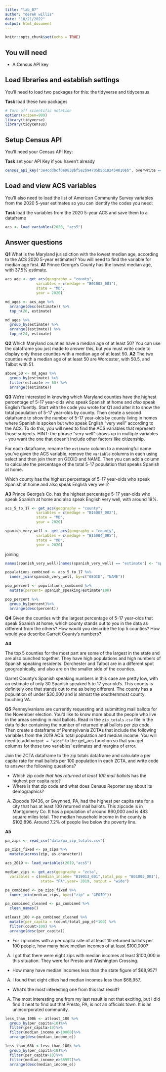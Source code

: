 ```yaml
---
title: "lab_07"
author: "derek willis"
date: "10/21/2022"
output: html_document
---
```


```r
knitr::opts_chunk$set(echo = TRUE)
```

## You will need

* A Census API key

## Load libraries and establish settings

You'll need to load two packages for this: the tidyverse and tidycensus.

**Task** load these two packages

```r
# Turn off scientific notation
options(scipen=999)
library(tidyverse)
library(tidycensus)
```

## Setup Census API

You'll need your Census API Key:

**Task** set your API Key if you haven't already

```r
census_api_key("3e4cddbcf0e9838bf5e2b94705b5b102454010eb", overwrite ==TRUE)
```

## Load and view ACS variables

You'll also need to load the list of American Community Survey variables from the 2020 5-year estimates so you can identify the codes you need:

**Task** load the variables from the 2020 5-year ACS and save them to a dataframe

```r
acs <- load_variables(2020, "acs5")
```

## Answer questions

**Q1** What is the Maryland jurisdiction with the lowest median age, according to the ACS 2020 5-year estimates? You will need to find the variable for median age first.
**A1**
Prince George's County has the lowest median age, with 37.5% estimate.
```r
acs_age <- get_acs(geography = "county",
              variables = c(medage = "B01002_001"),
              state = "MD",
              year = 2020)

md_ages <- acs_age %>% 
  arrange(desc(estimate)) %>% 
  top_n(20, estimate)
```
```r
md_ages %>%
  group_by(estimate) %>%
  arrange((estimate)) %>% 
  top_n(24, estimate)
```

**Q2** Which Maryland counties have a median age of at least 50? You can use the dataframe you just made to answer this, but you must write code to display only those counties with a median age of at least 50.
**A2** 
The two counties with a median age of at least 50 are Worcester, with 50.5, and Talbot with 51.
```r
above_50 <- md_ages %>%
  group_by(estimate) %>%
  filter(estimate >= 50) %>%
  arrange((estimate))  
```

**Q3** We're interested in knowing which Maryland counties have the highest percentage of 5-17 year-olds who speak Spanish at home and *also* speak English fluently. Start with the code you wrote for Q1 and alter it to show the total population of 5-17 year-olds by county. Then create a second dataframe to show the number of 5-17 year-olds by county living in homes where Spanish is spoken but who speak English "very well" according to the ACS. To do this, you will need to find the ACS variables that represent those subjects. HINT: the phrase "very well" shows up in multiple variables - you want the one that doesn't include other factors like citizenship. 

For each dataframe, rename the `estimate` column to a meaningful name you've given the ACS variable, remove the `variable` columns in each using select and then join them on GEOID and NAME. Then you can add a column to calculate the percentage of the total 5-17 population that speaks Spanish at home.

Which county has the highest percentage of 5-17 year-olds who speak Spanish at home and also speak English very well?

**A3** 
Prince George's Co. has the highest percentage 5-17 year-olds who speak Spanish at home and also speak English very well, with around 19%.

```r
acs_5_to_17 <- get_acs(geography = "county",
              variables = c(medage = "B16007_002"),
              state = "MD",
              year = 2020)
```

```r
spanish_very_well <- get_acs(geography = "county",
              variables = c(medage = "B16004_005"),
              state = "MD",
              year = 2020)
```

joining
```r
names(spanish_very_well)[names(spanish_very_well) == "estimate"] <- "spanish_speaking"
```

```r
populations_combined <- acs_5_to_17 %>%
  inner_join(spanish_very_well, by=c("GEOID", "NAME"))
```

```r
pop_percent <- populations_combined %>%
  mutate(percent= spanish_speaking/estimate*100)
```

```r
pop_percent %>%
  group_by(percent)%>%
  arrange(desc(percent))
```

**Q4** Given the counties with the largest percentage of 5-17 year-olds that speak Spanish at home, which county stands out to you in the data as different from the others? How would you describe the top 5 counties? How would you describe Garrett County's numbers?

**A4** 

The top 5 counties for the most part are some of the largest in the state and are also bunched together. They have high populations and high numbers of Spanish speaking residents. Dorchester and Talbot are in a different spot geographically, and also are on the smaller side of the counties.

Garret County's Spanish speaking numbers in this case are pretty low, with an estimate of only 30 Spanish speaked 5 to 17 year old's. This county is definitely one that stands out to me as being different. The county has a population of under $30,000 and is almost the southernmost county touching VA.

**Q5** Pennsylvanians are currently requesting and submitting mail ballots for the November election. You'd like to know more about the people who live in the areas sending in mail ballots. Read in the `zip_totals.csv` file in the data folder containing the number of returned mail ballots per zip code. Then create a dataframe of Pennsylvania ZCTAs that include the following variables from the 2019 ACS: total population and median income. You will need to add `output = "wide"` to the get_acs function so that you get columns for those two variables' estimates and margins of error.

Join the ZCTA dataframe to the zip totals dataframe and calculate a per capita rate for mail ballots per 100 population in each ZCTA, and write code to answer the following questions?

* Which zip code *that has returned at least 100 mail ballots* has the highest per capita rate? 
* Where is that zip code and what does Census Reporter say about its demographics?

A) Zipcode 19436, or Gwynned, PA, had the highest per capita rate for a city that has at least 100 returned mail ballots. This zipcode is in Montgomery Co. It has a population of around 860,000 and is 483 square miles total. The median household income in the county is $102,896. Around 7.2% of people live below the poverty line.

**A5**
```r
pa_zips <- read_csv("data/pa_zip_totals.csv")
```

```r
pa_zips_fixed <- pa_zips %>%
  mutate(across(zip, as.character))
```

```r
acs_2019 <- load_variables(2019,"acs5")
```

```r
median_zips <- get_acs(geography = "zcta",
  variables = c(median_income= "B19013_001",total_pop = "B01003_001"), 
                state= "PA",year= 2019, output = "wide")
```

```r
pa_combined <- pa_zips_fixed %>%
  inner_join(median_zips, by=c("zip" = "GEOID"))
```

```r
pa_combined_cleaned <- pa_combined %>%
  clean_names()
```

```r
atleast_100 <-pa_combined_cleaned %>%
  mutate(per_capita = (count/total_pop_e)*100) %>%
  filter(count>100) %>%
  arrange(desc(per_capita))
```

* For zip codes with a per capita rate of at least 10 returned ballots per 100 people, how many have median incomes of at least $100,000? 
A) I got that there were eight zips with median incomes at least $100,000 in this situation. They were for Presto and Washington Crossing.
* How many have median incomes less than the state figure of $68,957? 
A) I found that eight cities had median incomes less than $68,957. 
* What's the most interesting one from this last result?
A) The most interesting one from my last result is not that exciting, but I did find it neat to find out that Presto, PA, is not an officials town. It is an unincorporated community.

```r
less_than_100k <- atleast_100 %>%
  group_by(per_capita>10)%>%
  filter(per_capita>10)%>%
  filter(median_income_e>10000)%>%
  arrange(desc(median_income_e))
```

```r
less_than_68k <-less_than_100k %>%
  group_by(per_capita>10)%>%
  filter(per_capita>10)%>%
  filter(median_income_e>68957)%>%
  arrange(desc(median_income_e))
```